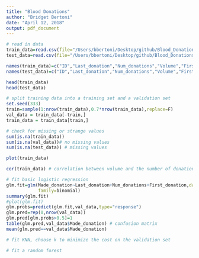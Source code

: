 ```yaml
---
title: "Blood Donations"
author: "Bridget Bertoni"
date: "April 12, 2018"
output: pdf_document
---
```


```r
# read in data
train_data=read.csv(file="/Users/bbertoni/Desktop/github/Blood_Donations/training_data.csv",header=T)
test_data=read.csv(file="/Users/bbertoni/Desktop/github/Blood_Donations/test_data.csv",header=T)

names(train_data)=c("ID","Last_donation","Num_donations","Volume","First_donation","Made_donation")
names(test_data)=c("ID","Last_donation","Num_donations","Volume","First_donation")

head(train_data)
head(test_data)

# split training data into a training set and a validation set
set.seed(333)
train=sample(1:nrow(train_data),0.7*nrow(train_data),replace=F)
val_data = train_data[-train,]
train_data = train_data[train,]

# check for missing or strange values
sum(is.na(train_data))
sum(is.na(val_data))# no missing values
sum(is.na(test_data)) # missing values

plot(train_data)

cor(train_data) # correlation between volume and the number of donations is 1

# fit basic logistic regression
glm.fit=glm(Made_donation~Last_donation+Num_donations+First_donation,data=train_data,
            family=binomial)
summary(glm.fit)
#plot(glm.fit)
glm.probs=predict(glm.fit,val_data,type="response")
glm.pred=rep(0,nrow(val_data))
glm.pred[glm.probs>0.5]=1
table(glm.pred,val_data$Made_donation) # confusion matrix
mean(glm.pred==val_data$Made_donation)

# fit KNN, choose k to minimize the cost on the validation set

# fit a random forest

```

